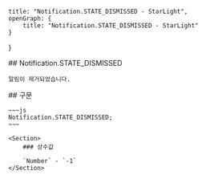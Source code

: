     title: "Notification.STATE_DISMISSED - StarLight",
    openGraph: {
        title: "Notification.STATE_DISMISSED - StarLight"
    }
}

<Section>
    ## Notification.STATE_DISMISSED

    알림이 제거되었습니다.
</Section>
<Section>
    ## 구문

    ~~~js
    Notification.STATE_DISMISSED;
    ~~~

    <Section>
        ### 상수값

        `Number` - `-1`
    </Section>
</Section>